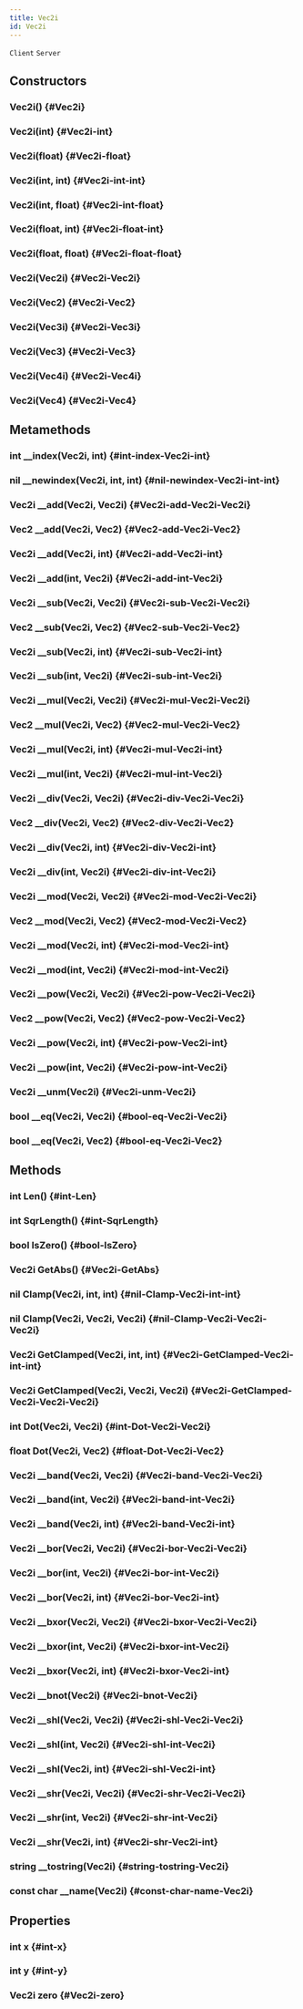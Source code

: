 ```yaml
---
title: Vec2i
id: Vec2i
---
```

`Client`
`Server`

## Constructors

### Vec2i() {#Vec2i}

### Vec2i(int) {#Vec2i-int}

### Vec2i(float) {#Vec2i-float}

### Vec2i(int, int) {#Vec2i-int-int}

### Vec2i(int, float) {#Vec2i-int-float}

### Vec2i(float, int) {#Vec2i-float-int}

### Vec2i(float, float) {#Vec2i-float-float}

### Vec2i(Vec2i) {#Vec2i-Vec2i}

### Vec2i(Vec2) {#Vec2i-Vec2}

### Vec2i(Vec3i) {#Vec2i-Vec3i}

### Vec2i(Vec3) {#Vec2i-Vec3}

### Vec2i(Vec4i) {#Vec2i-Vec4i}

### Vec2i(Vec4) {#Vec2i-Vec4}

## Metamethods

### int __index(Vec2i, int) {#int-index-Vec2i-int}

### nil __newindex(Vec2i, int, int) {#nil-newindex-Vec2i-int-int}

### Vec2i __add(Vec2i, Vec2i) {#Vec2i-add-Vec2i-Vec2i}

### Vec2 __add(Vec2i, Vec2) {#Vec2-add-Vec2i-Vec2}

### Vec2i __add(Vec2i, int) {#Vec2i-add-Vec2i-int}

### Vec2i __add(int, Vec2i) {#Vec2i-add-int-Vec2i}

### Vec2i __sub(Vec2i, Vec2i) {#Vec2i-sub-Vec2i-Vec2i}

### Vec2 __sub(Vec2i, Vec2) {#Vec2-sub-Vec2i-Vec2}

### Vec2i __sub(Vec2i, int) {#Vec2i-sub-Vec2i-int}

### Vec2i __sub(int, Vec2i) {#Vec2i-sub-int-Vec2i}

### Vec2i __mul(Vec2i, Vec2i) {#Vec2i-mul-Vec2i-Vec2i}

### Vec2 __mul(Vec2i, Vec2) {#Vec2-mul-Vec2i-Vec2}

### Vec2i __mul(Vec2i, int) {#Vec2i-mul-Vec2i-int}

### Vec2i __mul(int, Vec2i) {#Vec2i-mul-int-Vec2i}

### Vec2i __div(Vec2i, Vec2i) {#Vec2i-div-Vec2i-Vec2i}

### Vec2 __div(Vec2i, Vec2) {#Vec2-div-Vec2i-Vec2}

### Vec2i __div(Vec2i, int) {#Vec2i-div-Vec2i-int}

### Vec2i __div(int, Vec2i) {#Vec2i-div-int-Vec2i}

### Vec2i __mod(Vec2i, Vec2i) {#Vec2i-mod-Vec2i-Vec2i}

### Vec2 __mod(Vec2i, Vec2) {#Vec2-mod-Vec2i-Vec2}

### Vec2i __mod(Vec2i, int) {#Vec2i-mod-Vec2i-int}

### Vec2i __mod(int, Vec2i) {#Vec2i-mod-int-Vec2i}

### Vec2i __pow(Vec2i, Vec2i) {#Vec2i-pow-Vec2i-Vec2i}

### Vec2 __pow(Vec2i, Vec2) {#Vec2-pow-Vec2i-Vec2}

### Vec2i __pow(Vec2i, int) {#Vec2i-pow-Vec2i-int}

### Vec2i __pow(int, Vec2i) {#Vec2i-pow-int-Vec2i}

### Vec2i __unm(Vec2i) {#Vec2i-unm-Vec2i}

### bool __eq(Vec2i, Vec2i) {#bool-eq-Vec2i-Vec2i}

### bool __eq(Vec2i, Vec2) {#bool-eq-Vec2i-Vec2}

## Methods

### int Len() {#int-Len}

### int SqrLength() {#int-SqrLength}

### bool IsZero() {#bool-IsZero}

### Vec2i GetAbs() {#Vec2i-GetAbs}

### nil Clamp(Vec2i, int, int) {#nil-Clamp-Vec2i-int-int}

### nil Clamp(Vec2i, Vec2i, Vec2i) {#nil-Clamp-Vec2i-Vec2i-Vec2i}

### Vec2i GetClamped(Vec2i, int, int) {#Vec2i-GetClamped-Vec2i-int-int}

### Vec2i GetClamped(Vec2i, Vec2i, Vec2i) {#Vec2i-GetClamped-Vec2i-Vec2i-Vec2i}

### int Dot(Vec2i, Vec2i) {#int-Dot-Vec2i-Vec2i}

### float Dot(Vec2i, Vec2) {#float-Dot-Vec2i-Vec2}

### Vec2i __band(Vec2i, Vec2i) {#Vec2i-band-Vec2i-Vec2i}

### Vec2i __band(int, Vec2i) {#Vec2i-band-int-Vec2i}

### Vec2i __band(Vec2i, int) {#Vec2i-band-Vec2i-int}

### Vec2i __bor(Vec2i, Vec2i) {#Vec2i-bor-Vec2i-Vec2i}

### Vec2i __bor(int, Vec2i) {#Vec2i-bor-int-Vec2i}

### Vec2i __bor(Vec2i, int) {#Vec2i-bor-Vec2i-int}

### Vec2i __bxor(Vec2i, Vec2i) {#Vec2i-bxor-Vec2i-Vec2i}

### Vec2i __bxor(int, Vec2i) {#Vec2i-bxor-int-Vec2i}

### Vec2i __bxor(Vec2i, int) {#Vec2i-bxor-Vec2i-int}

### Vec2i __bnot(Vec2i) {#Vec2i-bnot-Vec2i}

### Vec2i __shl(Vec2i, Vec2i) {#Vec2i-shl-Vec2i-Vec2i}

### Vec2i __shl(int, Vec2i) {#Vec2i-shl-int-Vec2i}

### Vec2i __shl(Vec2i, int) {#Vec2i-shl-Vec2i-int}

### Vec2i __shr(Vec2i, Vec2i) {#Vec2i-shr-Vec2i-Vec2i}

### Vec2i __shr(int, Vec2i) {#Vec2i-shr-int-Vec2i}

### Vec2i __shr(Vec2i, int) {#Vec2i-shr-Vec2i-int}

### string __tostring(Vec2i) {#string-tostring-Vec2i}

### const char __name(Vec2i) {#const-char-name-Vec2i}

## Properties

### int x {#int-x}

### int y {#int-y}

### Vec2i zero {#Vec2i-zero}


